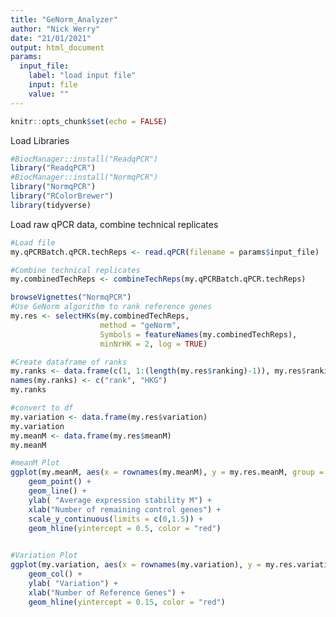 ```yaml
---
title: "GeNorm_Analyzer"
author: "Nick Werry"
date: "21/01/2021"
output: html_document
params:
  input_file:
    label: "load input file"
    input: file
    value: ""
---
```


```r
knitr::opts_chunk$set(echo = FALSE)
```

Load Libraries
```r
#BiocManager::install("ReadqPCR")
library("ReadqPCR")
#BiocManager::install("NormqPCR")
library("NormqPCR")
library("RColorBrewer")
library(tidyverse)
```

Load raw qPCR data, combine technical replicates
```r
#Load file
my.qPCRBatch.qPCR.techReps <- read.qPCR(filename = params$input_file)

#Combine technical replicates
my.combinedTechReps <- combineTechReps(my.qPCRBatch.qPCR.techReps)
```

```r
browseVignettes("NormqPCR")
#Use GeNorm algorithm to rank reference genes
my.res <- selectHKs(my.combinedTechReps, 
                    method = "geNorm", 
                    Symbols = featureNames(my.combinedTechReps), 
                    minNrHK = 2, log = TRUE)

#Create dataframe of ranks
my.ranks <- data.frame(c(1, 1:(length(my.res$ranking)-1)), my.res$ranking)
names(my.ranks) <- c("rank", "HKG")
my.ranks

#convert to df
my.variation <- data.frame(my.res$variation)
my.variation
my.meanM <- data.frame(my.res$meanM)
my.meanM

#meanM Plot
ggplot(my.meanM, aes(x = rownames(my.meanM), y = my.res.meanM, group = 1)) +
    geom_point() +
    geom_line() +
    ylab( "Average expression stability M") +
    xlab("Number of remaining control genes") +
    scale_y_continuous(limits = c(0,1.5)) +
    geom_hline(yintercept = 0.5, color = "red")

    
#Variation Plot
ggplot(my.variation, aes(x = rownames(my.variation), y = my.res.variation)) +
    geom_col() +
    ylab( "Variation") +
    xlab("Number of Reference Genes") +
    geom_hline(yintercept = 0.15, color = "red")
```

